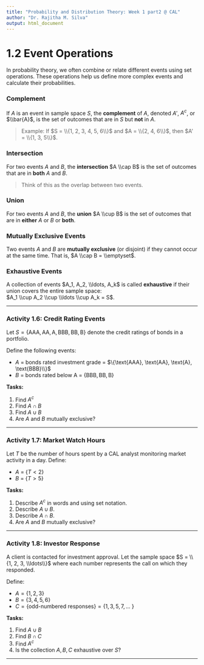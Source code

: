 ```yaml
---
title: "Probability and Distribution Theory: Week 1 part2 @ CAL"
author: "Dr. Rajitha M. Silva"
output: html_document
---
```


# 1.2 Event Operations

In probability theory, we often combine or relate different events using set operations. These operations help us define more complex events and calculate their probabilities.

### Complement

If $A$ is an event in sample space $S$, the **complement** of $A$, denoted $A'$, $A^c$, or $\\bar{A}$, is the set of outcomes that are in $S$ but **not** in $A$.

> Example: If $S = \\{1, 2, 3, 4, 5, 6\\}$ and $A = \\{2, 4, 6\\}$, then $A' = \\{1, 3, 5\\}$.

### Intersection

For two events $A$ and $B$, the **intersection** $A \\cap B$ is the set of outcomes that are in **both** $A$ and $B$.

> Think of this as the overlap between two events.

### Union

For two events $A$ and $B$, the **union** $A \\cup B$ is the set of outcomes that are in **either** $A$ or $B$ or **both**.

### Mutually Exclusive Events

Two events $A$ and $B$ are **mutually exclusive** (or disjoint) if they cannot occur at the same time. That is, $A \\cap B = \\emptyset$.

### Exhaustive Events

A collection of events $A_1, A_2, \\ldots, A_k$ is called **exhaustive** if their union covers the entire sample space:  
$A_1 \\cup A_2 \\cup \\ldots \\cup A_k = S$.


---

### Activity 1.6: Credit Rating Events

Let $S = \{ \text{AAA}, \text{AA}, \text{A}, \text{BBB}, \text{BB}, \text{B} \}$ denote the credit ratings of bonds in a portfolio.

Define the following events:

- $A$ = bonds rated investment grade = $\{\text{AAA}, \text{AA}, \text{A}, \text{BBB}\\}$
- $B$ = bonds rated below A = $\{ \text{BBB}, \text{BB}, \text{B} \}$

**Tasks:**

1. Find $A^c$
2. Find $A \cap B$
3. Find $A \cup B$
4. Are $A$ and $B$ mutually exclusive?

---

### Activity 1.7: Market Watch Hours

Let $T$ be the number of hours spent by a CAL analyst monitoring market activity in a day. Define:

- $A$ = $\{T < 2\}$
- $B$ = $\{T > 5\}$

**Tasks:**

1. Describe $A^c$ in words and using set notation.
2. Describe $A \cup B$.
3. Describe $A \cap B$.
4. Are $A$ and $B$ mutually exclusive?

---

### Activity 1.8: Investor Response

A client is contacted for investment approval. Let the sample space $S = \\{1, 2, 3, \\ldots\\}$ where each number represents the call on which they responded.

Define:

- $A = \{1, 2, 3\}$
- $B = \{3, 4, 5, 6\}$
- $C = \{ \text{odd-numbered responses} \} = \{1, 3, 5, 7, \ldots\ \}$

**Tasks:**

1. Find $A \cup B$
2. Find $B \cap C$
3. Find $A^c$
4. Is the collection $A, B, C$ exhaustive over $S$?

---